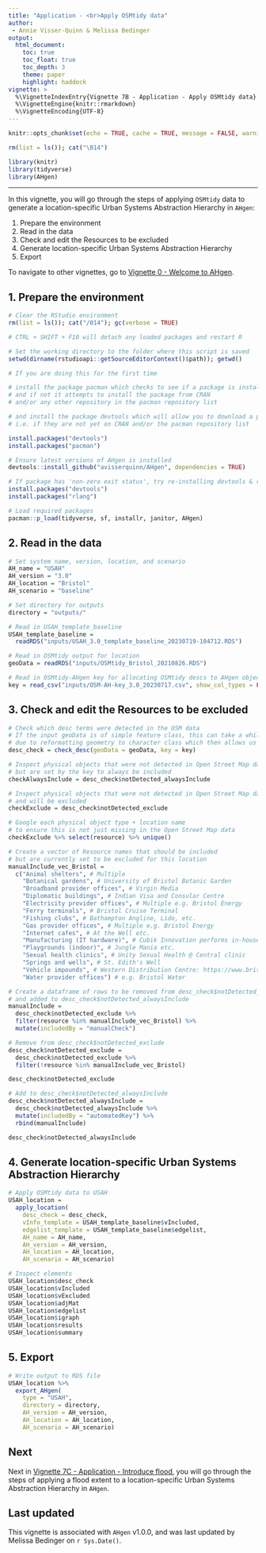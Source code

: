 ```yaml
---
title: "Application - <br>Apply OSMtidy data"
author: 
 - Annie Visser-Quinn & Melissa Bedinger
output: 
  html_document:
    toc: true
    toc_float: true
    toc_depth: 3
    theme: paper
    highlight: haddock
vignette: >
  %\VignetteIndexEntry{Vignette 7B - Application - Apply OSMtidy data}
  %\VignetteEngine{knitr::rmarkdown}
  %\VignetteEncoding{UTF-8}
---
```

```r

knitr::opts_chunk$set(echo = TRUE, cache = TRUE, message = FALSE, warning = FALSE)

rm(list = ls()); cat("\014")

library(knitr)
library(tidyverse)
library(AHgen)
```

<style>
#TOC {
  background: url("images/hex.png");
  background-size: 220px;
  background-position-x: center;
  background-position-y: top;
  padding-top: 280px !important;
  background-repeat: no-repeat;
}
</style>

---

In this vignette, you will go through the steps of applying `OSMtidy` data to generate a location-specific Urban Systems Abstraction Hierarchy in `AHgen`:

1. Prepare the environment
2. Read in the data
3. Check and edit the Resources to be excluded
4. Generate location-specific Urban Systems Abstraction Hierarchy
5. Export

To navigate to other vignettes, go to [Vignette 0 - Welcome to AHgen](Vignette-0---Welcome-to-AHgen.html).


## 1. Prepare the environment

```r
# Clear the RStudio environment
rm(list = ls()); cat("/014"); gc(verbose = TRUE)

# CTRL + SHIFT + F10 will detach any loaded packages and restart R

# Set the working directory to the folder where this script is saved
setwd(dirname(rstudioapi::getSourceEditorContext()$path)); getwd()

# If you are doing this for the first time

# install the package pacman which checks to see if a package is installed
# and if not it attempts to install the package from CRAN 
# and/or any other repository in the pacman repository list

# and install the package devtools which will allow you to download a package straight from GitHub 
# i.e. if they are not yet on CRAN and/or the pacman repository list

install.packages("devtools")
install.packages("pacman")

# Ensure latest versions of AHgen is installed
devtools::install_github("avisserquinn/AHgen", dependencies = TRUE)

# If package has 'non-zero exit status', try re-installing devtools & rlang
install.packages("devtools")
install.packages("rlang")

# Load required packages
pacman::p_load(tidyverse, sf, installr, janitor, AHgen)
```


## 2. Read in the data

```r
# Set system name, version, location, and scenario
AH_name = "USAH"
AH_version = "3.0"
AH_location = "Bristol"
AH_scenario = "baseline"

# Set directory for outputs
directory = "outputs/"

# Read in USAH_template_baseline
USAH_template_baseline = 
  readRDS("inputs/USAH_3.0_template_baseline_20230719-104712.RDS")

# Read in OSMtidy output for location
geoData = readRDS("inputs/OSMtidy_Bristol_20210826.RDS")

# Read in OSMtidy-AHgen key for allocating OSMtidy descs to AHgen objects
key = read_csv("inputs/OSM-AH-key_3.0_20230717.csv", show_col_types = FALSE)
```


## 3. Check and edit the Resources to be excluded

```r
# Check which desc terms were detected in the OSM data
# If the input geoData is of simple feature class, this can take a while 
# due to reformatting geometry to character class which then allows us to filter
desc_check = check_desc(geoData = geoData, key = key)

# Inspect physical objects that were not detected in Open Street Map data 
# but are set by the key to always be included
checkAlwaysInclude = desc_check$notDetected_alwaysInclude

# Inspect physical objects that were not detected in Open Street Map data
# and will be excluded
checkExclude = desc_check$notDetected_exclude

# Google each physical object type + location name 
# to ensure this is not just missing in the Open Street Map data
checkExclude %>% select(resource) %>% unique() 

# Create a vector of Resource names that should be included
# but are currently set to be excluded for this location
manualInclude_vec_Bristol = 
  c("Animal shelters", # Multiple
    "Botanical gardens", # University of Bristol Botanic Garden
    "Broadband provider offices", # Virgin Media
    "Diplomatic buildings", # Indian Visa and Consular Centre
    "Electricity provider offices", # Multiple e.g. Bristol Energy
    "Ferry terminals", # Bristol Cruise Terminal
    "Fishing clubs", # Bathampton Angline, Lido, etc.
    "Gas provider offices", # Multiple e.g. Bristol Energy
    "Internet cafes", # At the Well etc.
    "Manufacturing (IT hardware)", # Cubik Innovation performs in-house manufacturing
    "Playgrounds (indoor)", # Jungle Mania etc.
    "Sexual health clinics", # Unity Sexual Health @ Central clinic
    "Springs and wells", # St. Edith's Well
    "Vehicle impounds", # Western Distribution Centre: https://www.bristol.gov.uk/parking/if-your-vehicle-has-been-towed-away
    "Water provider offices") # e.g. Bristol Water

# Create a dataframe of rows to be removed from desc_check$notDetected_exclude
# and added to desc_check$notDetected_alwaysInclude
manualInclude =
  desc_check$notDetected_exclude %>%
  filter(resource %in% manualInclude_vec_Bristol) %>%
  mutate(includedBy = "manualCheck")

# Remove from desc_check$notDetected_exclude
desc_check$notDetected_exclude =
  desc_check$notDetected_exclude %>%
  filter(!resource %in% manualInclude_vec_Bristol)

desc_check$notDetected_exclude

# Add to desc_check$notDetected_alwaysInclude
desc_check$notDetected_alwaysInclude = 
  desc_check$notDetected_alwaysInclude %>%
  mutate(includedBy = "automatedKey") %>%
  rbind(manualInclude)

desc_check$notDetected_alwaysInclude
```


## 4. Generate location-specific Urban Systems Abstraction Hierarchy

```r
# Apply OSMtidy data to USAH
USAH_location = 
  apply_location(
    desc_check = desc_check,
    vInfo_template = USAH_template_baseline$vIncluded,
    edgelist_template = USAH_template_baseline$edgelist,
    AH_name = AH_name, 
    AH_version = AH_version, 
    AH_location = AH_location, 
    AH_scenario = AH_scenario)

# Inspect elements
USAH_location$desc_check
USAH_location$vIncluded
USAH_location$vExcluded
USAH_location$adjMat
USAH_location$edgelist
USAH_location$igraph
USAH_location$results
USAH_location$summary
```


## 5. Export

```r
# Write output to RDS file
USAH_location %>% 
  export_AHgen(
    type = "USAH",
    directory = directory,
    AH_version = AH_version, 
    AH_location = AH_location, 
    AH_scenario = AH_scenario)
```


## Next
Next in [Vignette 7C - Application - Introduce flood](Vignette-7C---Application---Introduce-flood.html), you will go through the steps of applying a flood extent to a location-specific Urban Systems Abstraction Hierarchy in `AHgen`.


## Last updated
This vignette is associated with `AHgen` v1.0.0, and was last updated by Melissa Bedinger on `r Sys.Date()`.